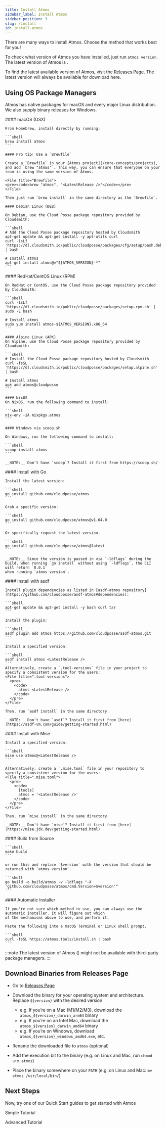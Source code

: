 ```yaml
---
title: Install Atmos
sidebar_label: Install Atmos
sidebar_position: 3
slug: /install
id: install-atmos
---
```


<Intro>
There are many ways to install Atmos. Choose the method that works best for you!
</Intro>

To check what version of Atmos you have installed, just run `atmos version`. The latest version of Atmos is <LatestRelease />.

To find the latest available version of Atmos, visit the [Releases Page](https://github.com/cloudposse/atmos/releases). The latest version will always be available for download here.

## Using OS Package Managers

Atmos has native packages for macOS and every major Linux distribution. We also supply binary releases for Windows.

<Tabs>
  <TabItem value="macos" label="macOS" default>
    #### macOS (OSX)

    From Homebrew, install directly by running:

    ```shell
    brew install atmos
    ```

    #### Pro tip! Use a `Brewfile`

    Create a `Brewfile` in your [Atmos project](/core-concepts/projects), and add `brew "atmos"`. This way, you can ensure that everyone on your team is using the same version of Atmos.

    <File title="Brewfile">
    <pre><code>brew "atmos", "<LatestRelease />"</code></pre>
    </File>

    Then just run `brew install` in the same directory as the `Brewfile`.
  </TabItem>

  <TabItem value="deb" label="Debian/Ubuntu">

    #### Debian Linux (DEB)

    On Debian, use the Cloud Posse package repository provided by Cloudsmith:

    ```shell
    # Add the Cloud Posse package repository hosted by Cloudsmith
    apt-get update && apt-get install -y apt-utils curl
    curl -1sLf 'https://dl.cloudsmith.io/public/cloudposse/packages/cfg/setup/bash.deb.sh' │ bash

    # Install atmos
    apt-get install atmos@="${ATMOS_VERSION}-*"
    ```
  </TabItem>

  <TabItem value="rpm" label="RedHat/CentOS">
    #### RedHat/CentOS Linux (RPM)

    On RedHat or CentOS, use the Cloud Posse package repository provided by Cloudsmith:

    ```shell
    curl -1sLf 'https://dl.cloudsmith.io/public/cloudposse/packages/setup.rpm.sh' │ sudo -E bash

    # Install atmos
    sudo yum install atmos-${ATMOS_VERSION}.x86_64
    ```
  </TabItem>

  <TabItem value="alpine" label="Alpine Linux">

    #### Alpine Linux (APK)
    On Alpine, use the Cloud Posse package repository provided by Cloudsmith:

    ```shell
    # Install the Cloud Posse package repository hosted by Cloudsmith
    curl -fsSL 'https://dl.cloudsmith.io/public/cloudposse/packages/setup.alpine.sh' │ bash

    # Install atmos
    apk add atmos@cloudposse
    ```
  </TabItem>

  <TabItem value="nixos" label="NixOS">

    #### NixOS
    On NixOS, run the following command to install:

    ```shell
    nix-env -iA nixpkgs.atmos
    ```
  </TabItem>

  <TabItem value="scoop" label="Windows">

    #### Windows via scoop.sh

    On Windows, run the following command to install:

    ```shell
    scoop install atmos
    ```

    __NOTE:__ Don't have `scoop`? Install it first from https://scoop.sh/

  </TabItem>

  <TabItem value="go" label="Go">
    #### Install with Go

    Install the latest version:

    ```shell
    go install github.com/cloudposse/atmos
    ```

    Grab a specific version:

    ```shell
    go install github.com/cloudposse/atmos@v1.64.0
    ```

    Or specifically request the latest version.

    ```shell
    go install github.com/cloudposse/atmos@latest
    ```

    __NOTE:__ Since the version is passed in via `-ldflags` during the build, when running `go install` without using `-ldflags`, the CLI will return `0.0.1`
    when running `atmos version`.
  </TabItem>

  <TabItem value="asdf" label="asdf">
    #### Install with asdf

    Install plugin dependencies as listed in [asdf-atmos repository](https://github.com/cloudposse/asdf-atmos#dependencies):

    ```shell
    apt-get update && apt-get install -y bash curl tar
    ```

    Install the plugin:

    ```shell
    asdf plugin add atmos https://github.com/cloudposse/asdf-atmos.git
    ```

    Install a specified version:

    ```shell
    asdf install atmos <LatestRelease />
    ```
    Alternatively, create a `.tool-versions` file in your project to specify a consistent version for the users:
    <File title=".tool-versions">
      <pre>
        <code>
          atmos <LatestRelease />
        </code>
      </pre>
    </File>

    Then, run `asdf install` in the same directory.

    __NOTE:__ Don't have `asdf`? Install it first from [here](https://asdf-vm.com/guide/getting-started.html)
  </TabItem>

  <TabItem value="mise" label="Mise">
    #### Install with Mise

    Install a specified version:

    ```shell
    mise use atmos@<LatestRelease />
    ```

    Alternatively, create a `.mise.toml` file in your repository to specify a consistent version for the users:
    <File title=".mise.toml">
      <pre>
        <code>
          [tools]
          atmos = '<LatestRelease />'
        </code>
      </pre>
    </File>

    Then, run `mise install` in the same directory.

    __NOTE:__ Don't have `mise`? Install it first from [here](https://mise.jdx.dev/getting-started.html)
  </TabItem>

  <TabItem value="source" label="From Source">
    #### Build from Source

    ```shell
    make build
    ```

    or run this and replace `$version` with the version that should be returned with `atmos version`.

    ```shell
    go build -o build/atmos -v -ldflags "-X 'github.com/cloudposse/atmos/cmd.Version=$version'"
    ```
  </TabItem>

  <TabItem value="installer" label="Automatic Installer">
    #### Automatic Installer

    If you're not sure which method to use, you can always use the automatic installer. It will figure out which
    of the mechanisms above to use, and perform it.

    Paste the following into a macOS Terminal or Linux shell prompt.

    ```shell
    curl -fsSL https://atmos.tools/install.sh | bash
    ```
  </TabItem>
</Tabs>

:::note
The latest version of Atmos (<LatestRelease />) might not be available with third-party package managers.
:::


## Download Binaries from Releases Page

- Go to [Releases Page](https://github.com/cloudposse/atmos/releases)
- Download the binary for your operating system and architecture. Replace `${version}` with the desired version

  - e.g. If you’re on a Mac (M1/M2/M3), download the `atmos_${version}_darwin_arm64` binary
  - e.g. If you’re on an Intel Mac, download the `atmos_${version}_darwin_amd64` binary
  - e.g. If you’re on Windows, download `atmos_${version}_windows_amd64.exe`, etc.

- Rename the downloaded file to `atmos` (optional)
- Add the execution bit to the binary (e.g. on Linux and Mac, run `chmod u+x atmos`)
- Place the binary somewhere on your `PATH` (e.g. on Linux and Mac: `mv atmos /usr/local/bin/`)


## Next Steps

Now, try one of our Quick Start guides to get started with Atmos

<Link to="/quick-start/simple" className="button button--lg button--primary"><p>Simple Tutorial</p></Link>
<Link to="/quick-start/advanced" className="button button--lg button--outline button--primary ml20"><p>Advanced Tutorial</p></Link>

